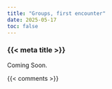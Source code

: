 ```yaml
---
title: "Groups, first encounter"
date: 2025-05-17
toc: false
---
```


### {{< meta title >}}

Coming Soon.


{{< comments >}}
